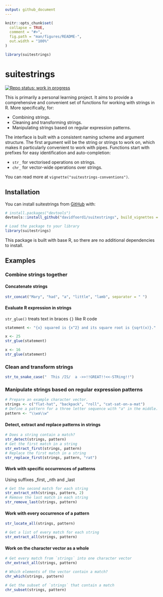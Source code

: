 ```yaml
---
output: github_document
---
```


<!-- README.md is generated from README.Rmd. Please edit that file -->

```r
knitr::opts_chunk$set(
  collapse = TRUE,
  comment = "#>",
  fig.path = "man/figures/README-",
  out.width = "100%"
)

library(suitestrings)
```

# suitestrings

<!-- badges: start -->

[![Repo status: work in progress](https://www.repostatus.org/badges/latest/wip.svg)](https://www.repostatus.org/#wip)

<!-- badges: end -->

This is primarily a personal learning project. It aims to provide a comprehensive and convenient set of functions for working with strings in R. More specifically, for:

-   Combining strings.
-   Cleaning and transforming strings.
-   Manipulating strings based on regular expression patterns.

The interface is built with a consistent naming scheme and argument structure. The first argument will be the string or strings to work on, which makes it particularly convenient to work with pipes. Functions start with prefixes for easy identification and auto-completion:

-   `str_` for vectorised operations on strings.
-   `chr_` for vector-wide operations over strings.

You can read more at `vignette("suitestrings-conventions")`.

## Installation

You can install suitestrings from [GitHub](https://github.com/) with:

``` r
# install.packages("devtools")
devtools::install_github("davidfoord1/suitestrings", build_vignettes = TRUE)

# Load the package to your library
library(suitestrings)
```

This package is built with base R, so there are no additional dependencies to install.

## Examples

### Combine strings together

#### Concatenate strings

```r
str_concat("Mary", "had", "a", "little", "lamb", separator = " ")
```

#### Evaluate R expression in strings

`str_glue()` treats text in braces `{}` like R code

```r
statement <- "{x} squared is {x^2} and its square root is {sqrt(x)}."

x <- 25
str_glue(statement)

x <- 16
str_glue(statement)
```

### Clean and transform strings

```r
str_to_snake_case("  This /IS/  a ->>!!GREAT!!<<-STRing!!")
```

### Manipulate strings based on regular expression patterns

```r
# Prepare an example character vector.
strings <- c("flat-hat", "backpack", "roll", "cat-sat-on-a-mat")
# Define a pattern for a three letter sequence with "a" in the middle.
pattern <- "\\wa\\w"
```

#### Detect, extract and replace patterns in strings

```r
# Does a string contain a match?
str_detect(strings, pattern)
# Get the first match in a string
str_extract_first(strings, pattern)
# Replace the first match in a string
str_replace_first(strings, pattern, "rat")
```

#### Work with specific occurrences of patterns

Using suffixes _first, _nth and _last

```r
# Get the second match for each string
str_extract_nth(strings, pattern, 2)
# Remove the last match in each string
str_remove_last(strings, pattern)
```

#### Work with every occurrence of a pattern

```r
str_locate_all(strings, pattern)

# Get a list of every match for each string
str_extract_all(strings, pattern)
```

#### Work on the character vector as a whole

```r
# Get every match from `strings` into one character vector
chr_extract_all(strings, pattern)

# Which elements of the vector contain a match?
chr_which(strings, pattern)

# Get the subset of `strings` that contain a match
chr_subset(strings, pattern)
```
